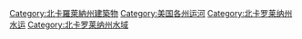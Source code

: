 [[Category:北卡羅萊納州建築物|Category:北卡羅萊納州建築物]]
[[Category:美国各州运河|Category:美国各州运河]]
[[Category:北卡罗莱纳州水运|Category:北卡罗莱纳州水运]]
[[Category:北卡罗莱纳州水域|Category:北卡罗莱纳州水域]]